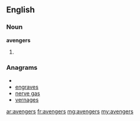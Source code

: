 ==English==

===Noun===
'''avengers'''

# {{plural of|[[avenger]]}}

===Anagrams===
* {{alphagram|aeegnrsv}}
* [[engraves#English|engraves]]
* [[nerve gas#English|nerve gas]]
* [[vernages#English|vernages]]

[[ar:avengers]]
[[fr:avengers]]
[[mg:avengers]]
[[my:avengers]]